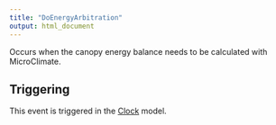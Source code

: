 ```yaml
---
title: "DoEnergyArbitration"
output: html_document
---
```



Occurs when the canopy energy balance needs to be calculated with MicroClimate.

## Triggering

This event is triggered in the [Clock](/docs/Models/Clock.qmd) model.

